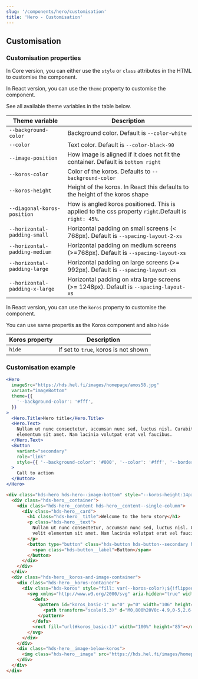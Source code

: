 ```yaml
---
slug: '/components/hero/customisation'
title: 'Hero - Customisation'
---
```




## Customisation

### Customisation properties

In Core version, you can either use the `style` or `class` attributes in the HTML to customise the component.

In React version, you can use the `theme` property to customise the component.

See all available theme variables in the table below.

| Theme variable                 | Description                                                                                          |
| ------------------------------ | ---------------------------------------------------------------------------------------------------- |
| `--background-color`           | Background color. Default is `--color-white`                                                         |
| `--color`                      | Text color. Default is `--color-black-90`                                                            |
| `--image-position`             | How image is aligned if it does not fit the container. Default is `bottom right`                     |
| `--koros-color`                | Color of the koros. Defaults to `--background-color`                                                 |
| `--koros-height`               | Height of the koros. In React this defaults to the height of the koros shape                         |
| `--diagonal-koros-position`    | How is angled koros positioned. This is applied to the css property `right`.Default is `right: 45%`. |
| `--horizontal-padding-small`   | Horizontal padding on small screens (< 768px). Default is `--spacing-layout-2-xs`                    |
| `--horizontal-padding-medium`  | Horizontal padding on medium screens (>=768px). Default is `--spacing-layout-xs`                     |
| `--horizontal-padding-large`   | Horizontal padding on large screens (>= 992px). Default is `--spacing-layout-xs`                     |
| `--horizontal-padding-x-large` | Horizontal padding on xtra large screens (>= 1248px). Default is `--spacing-layout-xs`               |

In React version, you can use the `koros` property to customise the component.

You can use same propertis as the Koros component and also `hide`

| Koros property | Description                          |
| -------------- | ------------------------------------ |
| `hide`         | If set to `true`, koros is not shown |

### Customisation example

<Playground>

```jsx
<Hero
  imageSrc="https://hds.hel.fi/images/homepage/amos58.jpg"
  variant="imageBottom"
  theme={{
    '--background-color': '#fff',
  }}
>
  <Hero.Title>Hero title</Hero.Title>
  <Hero.Text>
    Nullam ut nunc consectetur, accumsan nunc sed, luctus nisl. Curabitur lacinia tristique est, sit amet egestas velit
    elementum sit amet. Nam lacinia volutpat erat vel faucibus.
  </Hero.Text>
  <Button
    variant="secondary"
    role="link"
    style={{ '--background-color': '#000', '--color': '#fff', '--border-color': '#000' }}
  >
    Call to action
  </Button>
</Hero>
```

```html
<div class="hds-hero hds-hero--image-bottom" style="--koros-height:14px;">
  <div class="hds-hero__container">
    <div class="hds-hero__content hds-hero__content--single-column">
      <div class="hds-hero__card">
        <h1 class="hds-hero__title">Welcome to the hero story</h1>
        <p class="hds-hero__text">
          Nullam ut nunc consectetur, accumsan nunc sed, luctus nisl. Curabitur lacinia tristique est, sit amet egestas
          velit elementum sit amet. Nam lacinia volutpat erat vel faucibus.
        </p>
        <button type="button" class="hds-button hds-button--secondary hds-button--theme-black" role="link">
          <span class="hds-button__label">Button</span>
        </button>
      </div>
    </div>
  </div>
  <div class="hds-hero__koros-and-image-container">
    <div class="hds-hero__koros-container">
      <div class="hds-koros" style="fill: var(--koros-color);${!flipped ? ' transform: scaleY(-1);' : ''}">
        <svg xmlns="http://www.w3.org/2000/svg" aria-hidden="true" width="100%" height="85">
          <defs>
            <pattern id="koros_basic-1" x="0" y="0" width="106" height="85" patternUnits="userSpaceOnUse">
              <path transform="scale(5.3)" d="M0,800h20V0c-4.9,0-5,2.6-9.9,2.6S5,0,0,0V800z"></path>
            </pattern>
          </defs>
          <rect fill="url(#koros_basic-1)" width="100%" height="85"></rect>
        </svg>
      </div>
    </div>
    <div class="hds-hero__image-below-koros">
      <img class="hds-hero__image" src="https://hds.hel.fi/images/homepage/amos58.jpg" aria-hidden="true" alt="" />
    </div>
  </div>
</div>
```

</Playground>
